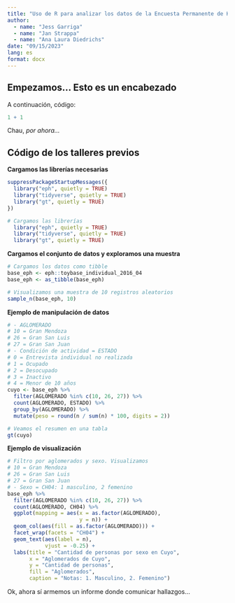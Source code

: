 ```yaml
---
title: "Uso de R para analizar los datos de la Encuesta Permanente de Hogares (INDEC, Argentina)"
author: 
  - name: "Jess Garriga"
  - name: "Jan Strappa"
  - name: "Ana Laura Diedrichs"
date: "09/15/2023"
lang: es
format: docx
---
```


## Empezamos... Esto es un encabezado

A continuación, código:

```r
1 + 1 
```

Chau, _por ahora..._

## Código de los talleres previos

**Cargamos las librerías necesarias**

```r
suppressPackageStartupMessages({
  library("eph", quietly = TRUE)
  library("tidyverse", quietly = TRUE)
  library("gt", quietly = TRUE)
})
```

```r
# Cargamos las librerías
  library("eph", quietly = TRUE)
  library("tidyverse", quietly = TRUE)
  library("gt", quietly = TRUE)
```


**Cargamos el conjunto de datos y exploramos una muestra**

```r
# Cargamos los datos como tibble
base_eph <- eph::toybase_individual_2016_04
base_eph <- as_tibble(base_eph)

# Visualizamos una muestra de 10 registros aleatorios
sample_n(base_eph, 10)
```

**Ejemplo de manipulación de datos**

```r
# - AGLOMERADO
# 10 = Gran Mendoza
# 26 = Gran San Luis
# 27 = Gran San Juan
# - Condición de actividad = ESTADO
# 0 = Entrevista individual no realizada
# 1 = Ocupado
# 2 = Desocupado
# 3 = Inactivo
# 4 = Menor de 10 años
cuyo <- base_eph %>% 
  filter(AGLOMERADO %in% c(10, 26, 27)) %>% 
  count(AGLOMERADO, ESTADO) %>% 
  group_by(AGLOMERADO) %>% 
  mutate(peso = round(n / sum(n) * 100, digits = 2))

# Veamos el resumen en una tabla
gt(cuyo)
```

**Ejemplo de visualización**

```r
# Filtro por aglomerados y sexo. Visualizamos
# 10 = Gran Mendoza
# 26 = Gran San Luis
# 27 = Gran San Juan
# - Sexo = CH04: 1 masculino, 2 femenino
base_eph %>%
  filter(AGLOMERADO %in% c(10, 26, 27)) %>%
  count(AGLOMERADO, CH04) %>%
  ggplot(mapping = aes(x = as.factor(AGLOMERADO),
                       y = n)) +
  geom_col(aes(fill = as.factor(AGLOMERADO))) +
  facet_wrap(facets = "CH04") +
  geom_text(aes(label = n),
            vjust = -0.25) +
  labs(title = "Cantidad de personas por sexo en Cuyo",
       x = "Aglomerados de Cuyo",
       y = "Cantidad de personas",
       fill = "Aglomerados",
       caption = "Notas: 1. Masculino, 2. Femenino")
```

Ok, ahora sí armemos un informe donde comunicar hallazgos...


